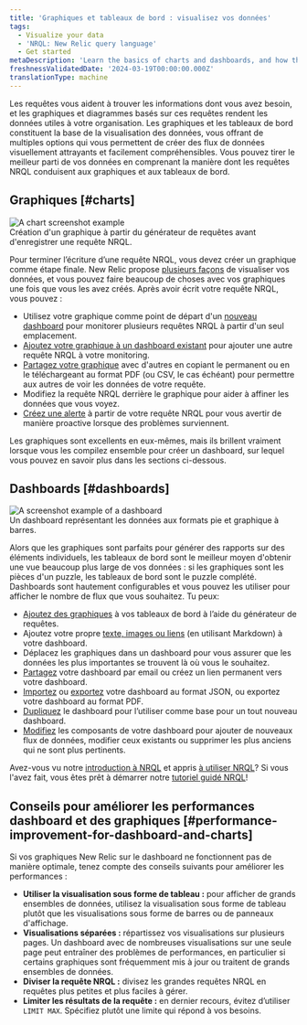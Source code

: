 ```yaml
---
title: 'Graphiques et tableaux de bord : visualisez vos données'
tags:
  - Visualize your data
  - 'NRQL: New Relic query language'
  - Get started
metaDescription: 'Learn the basics of charts and dashboards, and how they relate to NRQL.'
freshnessValidatedDate: '2024-03-19T00:00:00.000Z'
translationType: machine
---
```


Les requêtes vous aident à trouver les informations dont vous avez besoin, et les graphiques et diagrammes basés sur ces requêtes rendent les données utiles à votre organisation. Les graphiques et les tableaux de bord constituent la base de la visualisation des données, vous offrant de multiples options qui vous permettent de créer des flux de données visuellement attrayants et facilement compréhensibles. Vous pouvez tirer le meilleur parti de vos données en comprenant la manière dont les requêtes NRQL conduisent aux graphiques et aux tableaux de bord.

## Graphiques [#charts]

<img title="A chart screenshot example" alt="A chart screenshot example " src="/images/queries-nrql_screenshot-crop_dashboard-chart-color.webp" />

<figcaption>
  Création d&apos;un graphique à partir du générateur de requêtes avant d&apos;enregistrer une requête NRQL.
</figcaption>

Pour terminer l’écriture d’une requête NRQL, vous devez créer un graphique comme étape finale. New Relic propose [plusieurs façons](/docs/query-your-data/explore-query-data/use-charts/chart-types) de visualiser vos données, et vous pouvez faire beaucoup de choses avec vos graphiques une fois que vous les avez créés. Après avoir écrit votre requête NRQL, vous pouvez :

* Utilisez votre graphique comme point de départ d&apos;un [nouveau dashboard](/docs/query-your-data/explore-query-data/dashboards/introduction-dashboards#dashboards-create) pour monitorer plusieurs requêtes NRQL à partir d&apos;un seul emplacement.
* [Ajoutez votre graphique à un dashboard existant](/docs/query-your-data/explore-query-data/dashboards/manage-your-dashboard/#add-pages-edit) pour ajouter une autre requête NRQL à votre monitoring.
* [Partagez votre graphique](/docs/query-your-data/explore-query-data/use-charts/use-your-charts#share-charts) avec d&apos;autres en copiant le permanent ou en le téléchargeant au format PDF (ou CSV, le cas échéant) pour permettre aux autres de voir les données de votre requête.
* Modifiez la requête NRQL derrière le graphique pour aider à affiner les données que vous voyez.
* [Créez une alerte](/docs/alerts-applied-intelligence/new-relic-alerts/get-started/your-first-nrql-condition#create-simple-alert) à partir de votre requête NRQL pour vous avertir de manière proactive lorsque des problèmes surviennent.

Les graphiques sont excellents en eux-mêmes, mais ils brillent vraiment lorsque vous les compilez ensemble pour créer un dashboard, sur lequel vous pouvez en savoir plus dans les sections ci-dessous.

## Dashboards [#dashboards]

<img title="Dashboard screenshot.png" alt="A screenshot example of a dashboard" src="/images/dashboards_screenshot-crop_dashboard-ui.webp" />

<figcaption>
  Un dashboard représentant les données aux formats pie et graphique à barres.
</figcaption>

Alors que les graphiques sont parfaits pour générer des rapports sur des éléments individuels, les tableaux de bord sont le meilleur moyen d&apos;obtenir une vue beaucoup plus large de vos données : si les graphiques sont les pièces d&apos;un puzzle, les tableaux de bord sont le puzzle complété. Dashboards sont hautement configurables et vous pouvez les utiliser pour afficher le nombre de flux que vous souhaitez. Tu peux:

* [Ajoutez des graphiques](/docs/query-your-data/explore-query-data/dashboards/manage-your-dashboard#dash-create-chart) à vos tableaux de bord à l’aide du générateur de requêtes.
* Ajoutez votre propre [texte, images ou liens](/docs/query-your-data/explore-query-data/dashboards/manage-your-dashboard#markdown) (en utilisant Markdown) à votre dashboard.
* Déplacez les graphiques dans un dashboard pour vous assurer que les données les plus importantes se trouvent là où vous le souhaitez.
* [Partagez](/docs/query-your-data/explore-query-data/dashboards/dashboards-charts-import-export-data#dashboards) votre dashboard par email ou créez un lien permanent vers votre dashboard.
* [Importez](/docs/query-your-data/explore-query-data/dashboards/introduction-dashboards/#dashboards-import) ou [exportez](/docs/query-your-data/explore-query-data/dashboards/manage-your-dashboard#dash-json) votre dashboard au format JSON, ou exportez votre dashboard au format PDF.
* [Dupliquez](/docs/query-your-data/explore-query-data/dashboards/manage-your-dashboard#dash-clone) le dashboard pour l’utiliser comme base pour un tout nouveau dashboard.
* [Modifiez](/docs/query-your-data/explore-query-data/dashboards/manage-your-dashboard#add-pages-edit) les composants de votre dashboard pour ajouter de nouveaux flux de données, modifier ceux existants ou supprimer les plus anciens qui ne sont plus pertinents.

Avez-vous vu notre [introduction à NRQL](/docs/query-your-data/nrql-new-relic-query-language/get-started/introduction-nrql-new-relics-query-language/) et appris [à utiliser NRQL](/docs/query-your-data/nrql-new-relic-query-language/get-started/introduction-nrql-how-nrql-works/)? Si vous l&apos;avez fait, vous êtes prêt à démarrer notre [tutoriel guidé NRQL](/docs/query-your-data/nrql-new-relic-query-language/get-started/introduction-nrql-tutorial/)!

## Conseils pour améliorer les performances dashboard et des graphiques [#performance-improvement-for-dashboard-and-charts]

Si vos graphiques New Relic sur le dashboard ne fonctionnent pas de manière optimale, tenez compte des conseils suivants pour améliorer les performances :

* **Utiliser la visualisation sous forme de tableau :** pour afficher de grands ensembles de données, utilisez la visualisation sous forme de tableau plutôt que les visualisations sous forme de barres ou de panneaux d&apos;affichage.
* **Visualisations séparées :** répartissez vos visualisations sur plusieurs pages. Un dashboard avec de nombreuses visualisations sur une seule page peut entraîner des problèmes de performances, en particulier si certains graphiques sont fréquemment mis à jour ou traitent de grands ensembles de données.
* **Diviser la requête NRQL :** divisez les grandes requêtes NRQL en requêtes plus petites et plus faciles à gérer.
* **Limiter les résultats de la requête :** en dernier recours, évitez d’utiliser `LIMIT MAX`. Spécifiez plutôt une limite qui répond à vos besoins.